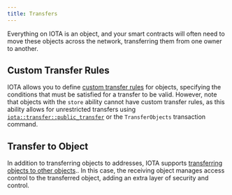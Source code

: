 ```yaml
---
title: Transfers
---
```


Everything on IOTA is an object, and your smart contracts will often need to move these objects across the network,
transferring them from one owner to another.

## Custom Transfer Rules

IOTA allows you to define [custom transfer rules](custom-rules.mdx) for objects,
specifying the conditions that must be satisfied for a transfer to be valid.
However, note that objects with the `store` ability cannot have custom transfer rules,
as this ability allows for unrestricted transfers using [`iota::transfer::public_transfer`](../../../../references/framework/iota/transfer.mdx#function-public_transfer)
or the `TransferObjects` transaction command.

## Transfer to Object

In addition to transferring objects to addresses, IOTA supports [transferring objects to other objects](transfer-to-object.mdx)..
In this case, the receiving object manages access control to the transferred object, adding an extra layer of security and control.

